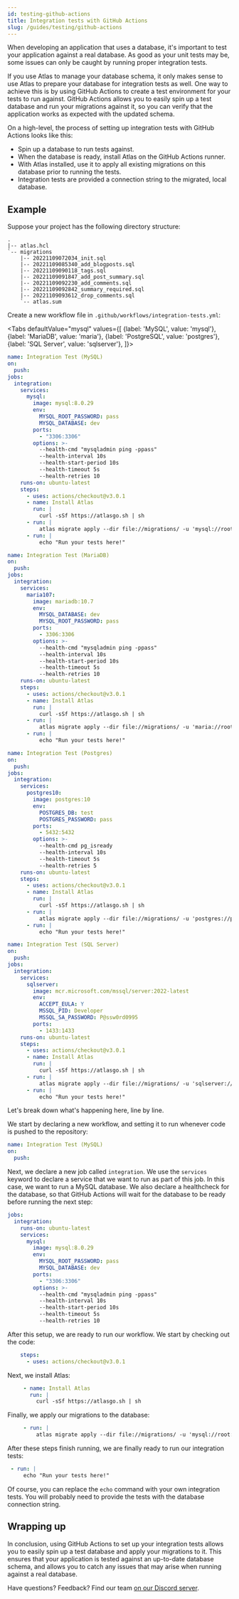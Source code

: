 ```yaml
---
id: testing-github-actions
title: Integration tests with GitHub Actions
slug: /guides/testing/github-actions
---
```



When developing an application that uses a database, it's important to test your application
against a real database. As good as your unit tests may be, some issues can only be caught
by running proper integration tests.

If you use Atlas to manage your database schema, it only makes sense to use Atlas to
prepare your database for integration tests as well. One way to achieve this is by
using GitHub Actions to create a test environment for your tests to run against. 
GitHub Actions allows you to easily spin up a test database and run your
migrations against it, so you can verify that the application works as expected with the updated schema.

On a high-level, the process of setting up integration tests with GitHub Actions looks like this:

* Spin up a database to run tests against. 
* When the database is ready, install Atlas on the GitHub Actions runner.
* With Atlas installed, use it to apply all existing migrations on this database prior to running the tests.
* Integration tests are provided a connection string to the migrated, local database.

## Example

Suppose your project has the following directory structure:

```
.
|-- atlas.hcl
`-- migrations
    |-- 20221109072034_init.sql
    |-- 20221109085340_add_blogposts.sql
    |-- 20221109090118_tags.sql
    |-- 20221109091847_add_post_summary.sql
    |-- 20221109092230_add_comments.sql
    |-- 20221109092842_summary_required.sql
    |-- 20221109093612_drop_comments.sql
    `-- atlas.sum
```

Create a new workflow file in `.github/workflows/integration-tests.yml`:

<Tabs
defaultValue="mysql"
values={[
    {label: 'MySQL', value: 'mysql'},
    {label: 'MariaDB', value: 'maria'},
    {label: 'PostgreSQL', value: 'postgres'},
    {label: 'SQL Server', value: 'sqlserver'},
]}>
<TabItem value="mysql">

```yaml
name: Integration Test (MySQL)
on:
  push:
jobs:
  integration:
    services:
      mysql:
        image: mysql:8.0.29
        env:
          MYSQL_ROOT_PASSWORD: pass
          MYSQL_DATABASE: dev
        ports:
          - "3306:3306"
        options: >-
          --health-cmd "mysqladmin ping -ppass"
          --health-interval 10s
          --health-start-period 10s
          --health-timeout 5s
          --health-retries 10
    runs-on: ubuntu-latest
    steps:
      - uses: actions/checkout@v3.0.1
      - name: Install Atlas
        run: |
          curl -sSf https://atlasgo.sh | sh 
      - run: |
          atlas migrate apply --dir file://migrations/ -u 'mysql://root:pass@localhost:3306/dev'
      - run: |
          echo "Run your tests here!"
```

</TabItem>
<TabItem value="maria">

```yaml
name: Integration Test (MariaDB)
on:
  push:
jobs:
  integration:
    services:
      maria107:
        image: mariadb:10.7
        env:
          MYSQL_DATABASE: dev
          MYSQL_ROOT_PASSWORD: pass
        ports:
          - 3306:3306
        options: >-
          --health-cmd "mysqladmin ping -ppass"
          --health-interval 10s
          --health-start-period 10s
          --health-timeout 5s
          --health-retries 10
    runs-on: ubuntu-latest
    steps:
      - uses: actions/checkout@v3.0.1
      - name: Install Atlas
        run: |
          curl -sSf https://atlasgo.sh | sh 
      - run: |
          atlas migrate apply --dir file://migrations/ -u 'maria://root:pass@localhost:3306/dev'
      - run: |
          echo "Run your tests here!"
```

</TabItem>
<TabItem value="postgres">

```yaml
name: Integration Test (Postgres)
on:
  push:
jobs:
  integration:
    services:
      postgres10:
        image: postgres:10
        env:
          POSTGRES_DB: test
          POSTGRES_PASSWORD: pass
        ports:
          - 5432:5432
        options: >-
          --health-cmd pg_isready
          --health-interval 10s
          --health-timeout 5s
          --health-retries 5
    runs-on: ubuntu-latest
    steps:
      - uses: actions/checkout@v3.0.1
      - name: Install Atlas
        run: |
          curl -sSf https://atlasgo.sh | sh 
      - run: |
          atlas migrate apply --dir file://migrations/ -u 'postgres://postgres:pass@localhost:5432/test?sslmode=disable'
      - run: |
          echo "Run your tests here!"
```

</TabItem>
<TabItem value="sqlserver">

```yaml
name: Integration Test (SQL Server)
on:
  push:
jobs:
  integration:
    services:
      sqlserver:
        image: mcr.microsoft.com/mssql/server:2022-latest
        env:
          ACCEPT_EULA: Y
          MSSQL_PID: Developer
          MSSQL_SA_PASSWORD: P@ssw0rd0995
        ports:
          - 1433:1433
    runs-on: ubuntu-latest
    steps:
      - uses: actions/checkout@v3.0.1
      - name: Install Atlas
        run: |
          curl -sSf https://atlasgo.sh | sh 
      - run: |
          atlas migrate apply --dir file://migrations/ -u 'sqlserver://sa:P@ssw0rd0995@localhost:1433?database=master'
      - run: |
          echo "Run your tests here!"
```

</TabItem>
</Tabs>

Let's break down what's happening here, line by line.

We start by declaring a new workflow, and setting it to run whenever code is pushed to the repository:

```yaml
name: Integration Test (MySQL)
on:
  push:
```

Next, we declare a new job called `integration`. We use the `services` keyword to declare
a service that we want to run as part of this job. In this case, we want to run a MySQL
database. We also declare a healthcheck for the database, so that GitHub Actions will
wait for the database to be ready before running the next step:

```yaml
jobs:
  integration:
    runs-on: ubuntu-latest
    services:
      mysql:
        image: mysql:8.0.29
        env:
          MYSQL_ROOT_PASSWORD: pass
          MYSQL_DATABASE: dev
        ports:
          - "3306:3306"
        options: >-
          --health-cmd "mysqladmin ping -ppass"
          --health-interval 10s
          --health-start-period 10s
          --health-timeout 5s
          --health-retries 10

```

After this setup, we are ready to run our workflow. We start by checking out the code:

```yaml
    steps:
      - uses: actions/checkout@v3.0.1
```

Next, we install Atlas:

```yaml
     - name: Install Atlas
       run: |
         curl -sSf https://atlasgo.sh | sh 
```

Finally, we apply our migrations to the database:

```yaml
     - run: |
         atlas migrate apply --dir file://migrations/ -u 'mysql://root:pass@localhost:3306/dev'
```

After these steps finish running, we are finally ready to run our integration tests:

```yaml
 - run: |
     echo "Run your tests here!"
```

Of course, you can replace the `echo` command with your own integration tests. You will probably
need to provide the tests with the database connection string.

## Wrapping up

In conclusion, using GitHub Actions to set up your integration tests allows you to easily spin up a test database and
apply your migrations to it. This ensures that your application is tested against an up-to-date database schema, and
allows you to catch any issues that may arise when running against a real database.

Have questions? Feedback? Find our team [on our Discord server](https://discord.gg/zZ6sWVg6NT).
